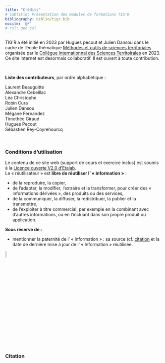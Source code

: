 ```yaml
---
title: "Crédits"
# subtitle: Présentation des modules de formations TIG'R
bibliography: biblio/tigr.bib
nocite: '@*'
# csl: geo.csl
---
```


TIG'R a été initié en 2023 par Hugues pecout et Julien Dansou dans le cadre de l'école thématique [Méthodes et outils de sciences territoriales](https://ee2023.netlify.app/) organisée par le [Collègue Internationnal des Sciences Territoirales](https://cist.cnrs.fr/) en 2023. Ce site internet est desormais collaboratif. Il est ouvert à toute contribution.

\

::: center
**Liste des contributeurs**, par ordre alphabétique :

Laurent Beauguitte  
Alexandre Cebeillac   
Léa Christophe   
Robin Cura  
Julien Dansou   
Mégane Fernandez   
Timothée Giraud   
Hugues Pecout   
Sébastien Rey-Coyrehourcq   
:::




\



### Conditions d'utilisation

Le contenu de ce site web (support de cours et exercice inclus) est soumis à la [Licence ouverte V2.0 d'Etalab](https://www.etalab.gouv.fr/wp-content/uploads/2017/04/ETALAB-Licence-Ouverte-v2.0.pdf).   
Le « réutilisateur » est **libre de réutiliser l' « information »** :

-   de la reproduire, la copier,\
-   de l'adapter, la modifier, l'extraire et la transformer, pour créer des « Informations dérivées », des produits ou des services,\
-   de la communiquer, la diffuser, la redistribuer, la publier et la transmettre,\
-   de l'exploiter à titre commercial, par exemple en la combinant avec d'autres informations, ou en l'incluant dans son propre produit ou application.

**Sous réserve de :**

-   mentionner la paternité de l' « Information » : sa source (cf. [citation](#citation) et la date de dernière mise à jour de l' « Information » réutilisée.

::: center
![](img/etalab.gif){width="7%"}
:::

\

### Citation {#citation}

::: {#refs}
:::

\
